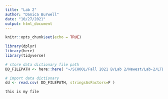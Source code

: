 ```yaml
---
title: "Lab 2"
author: "Danica Burwell"
date: "10/27/2021"
output: html_document
---
```


```r
knitr::opts_chunk$set(echo = TRUE)

library(dplyr)
library(here)
library(tidyverse)

# store data dictionary file path
DD_FILEPATH <- here::here( "~/SCHOOL/Fall 2021 B/Lab 2/Newest/Lab-2/LTDB-DATA-DICTIONARY.csv" )

# import data dictionary
dd <- read.csv( DD_FILEPATH, stringsAsFactors=F )

this is my file

```

